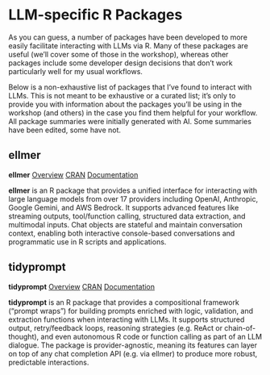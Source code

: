 # LLM-specific R Packages {#sec-r-packages}


As you can guess, a number of packages have been developed to more easily facilitate interacting with LLMs via R. Many of these packages are useful (we'll cover some of those in the workshop), whereas other packages include some developer design decisions that don't work particularly well for my usual workflows. 

Below is a non-exhaustive list of packages that I've found to interact with LLMs. 
This is not meant to be exhaustive or a curated list; it's only to provide you with information about the packages you'll be using in the workshop (and others) in the case you find them helpful for your workflow.
All package summaries were initially generated with AI.
Some summaries have been edited, some have not.

## ellmer
**ellmer** [Overview](https://ellmer.tidyverse.org/){target="_blank"} [CRAN](https://cran.r-project.org/web/packages/ellmer/index.html){target="_blank"} [Documentation]( https://cran.r-project.org/web/packages/ellmer/refman/ellmer.html){target="_blank"}  

**ellmer** is an R package that provides a unified interface for interacting with large language models from over 17 providers including OpenAI, Anthropic, Google Gemini, and AWS Bedrock. It supports advanced features like streaming outputs, tool/function calling, structured data extraction, and multimodal inputs. Chat objects are stateful and maintain conversation context, enabling both interactive console-based conversations and programmatic use in R scripts and applications.

## tidyprompt
**tidyprompt** [Overview](https://github.com/KennispuntTwente/tidyprompt){target="_blank"} [CRAN](https://cran.r-project.org/web/packages/tidyprompt/index.html){target="_blank"} [Documentation](https://cran.r-project.org/web/packages/tidyprompt/refman/tidyprompt.html){target="_blank"}  

**tidyprompt** is an R package that provides a compositional framework (“prompt wraps”) for building prompts enriched with logic, validation, and extraction functions when interacting with LLMs. It supports structured output, retry/feedback loops, reasoning strategies (e.g. ReAct or chain-of-thought), and even autonomous R code or function calling as part of an LLM dialogue. The package is provider-agnostic, meaning its features can layer on top of any chat completion API (e.g. via ellmer) to produce more robust, predictable interactions.

